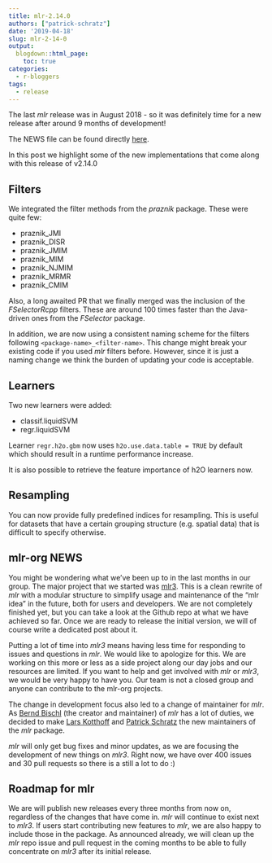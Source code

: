 ```yaml
---
title: mlr-2.14.0
authors: ["patrick-schratz"]
date: '2019-04-18'
slug: mlr-2-14-0
output:
  blogdown::html_page:
    toc: true
categories:
  - r-bloggers
tags:
  - release
---
```


The last _mlr_ release was in August 2018 - so it was definitely time for a new release after around 9 months of development!

The NEWS file can be found directly [here](https://mlr.mlr-org.com/news/index.html).

In this post we highlight some of the new implementations that come along with this release of v2.14.0

## Filters

We integrated the filter methods from the _praznik_ package. These were quite few:

- praznik_JMI
- praznik_DISR
- praznik_JMIM
- praznik_MIM
- praznik_NJMIM
- praznik_MRMR
- praznik_CMIM

Also, a long awaited PR that we finally merged was the inclusion of the _FSelectorRcpp_ filters.
These are around 100 times faster than the Java-driven ones from the _FSelector_ package.

In addition, we are now using a consistent naming scheme for the filters following `<package-name>_<filter-name>`.
This change might break your existing code if you used _mlr_ filters before.
However, since it is just a naming change we think the burden of updating your code is acceptable.

## Learners

Two new learners were added:

- classif.liquidSVM 
- regr.liquidSVM

Learner `regr.h2o.gbm` now uses `h2o.use.data.table = TRUE` by default which should result in a runtime performance increase.

It is also possible to retrieve the feature importance of h2O learners now.

## Resampling

You can now provide fully predefined indices for resampling.
This is useful for datasets that have a certain grouping structure (e.g. spatial data) that is difficult to specify otherwise. 

## mlr-org NEWS

You might be wondering what we've been up to in the last months in our group.
The major project that we started was [mlr3](https://github.com/mlr-org/mlr3).
This is a clean rewrite of _mlr_ with a modular structure to simplify usage and maintenance of the "mlr idea" in the future, both for users and developers.
We are not completely finished yet, but you can take a look at the Github repo at what we have achieved so far.
Once we are ready to release the initial version, we will of course write a dedicated post about it.

Putting a lot of time into _mlr3_ means having less time for responding to issues and questions in _mlr_.
We would like to apologize for this.
We are working on this more or less as a side project along our day jobs and our resources are limited.
If you want to help and get involved with _mlr_ or _mlr3_, we would be very happy to have you.
Our team is not a closed group and anyone can contribute to the mlr-org projects.

The change in development focus also led to a change of maintainer for _mlr_.
As [Bernd Bischl](https://www.compstat.statistik.uni-muenchen.de/people/bischl/) (the creator and maintainer) of _mlr_ has a lot of duties, we decided to make [Lars Kotthoff](https://www.cs.uwyo.edu/~larsko/) and [Patrick Schratz](https://pjs-web.de/) the new maintainers of the _mlr_ package.

_mlr_ will only get bug fixes and minor updates, as we are focusing the development of new things on _mlr3_.
Right now, we have over 400 issues and 30 pull requests so there is a still a lot to do :)

## Roadmap for mlr

We are will publish new releases every three months from now on, regardless of the changes that have come in.
_mlr_ will continue to exist next to _mlr3_.
If users start contributing new features to _mlr_, we are also happy to include those in the package.
As announced already, we will clean up the _mlr_ repo issue and pull request in the coming months to be able to fully concentrate on _mlr3_ after its initial release. 
